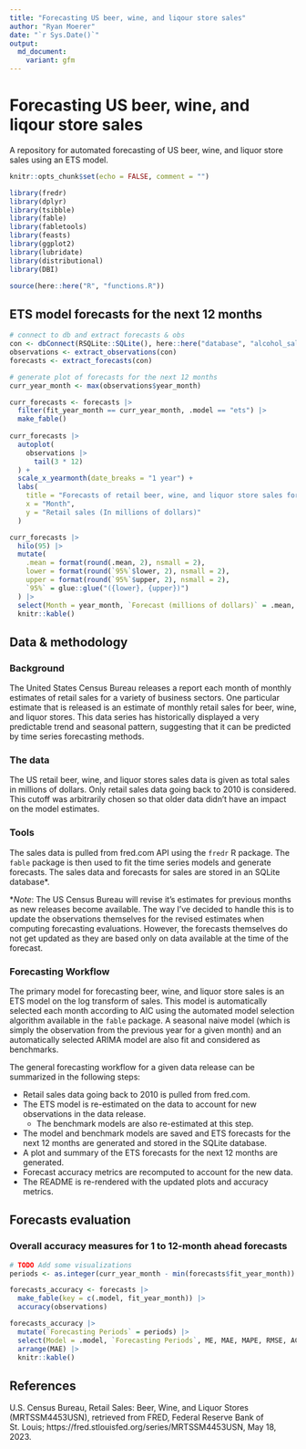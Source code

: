 ```yaml
---
title: "Forecasting US beer, wine, and liqour store sales"
author: "Ryan Moerer"
date: "`r Sys.Date()`"
output:
  md_document:
    variant: gfm
---
```


# Forecasting US beer, wine, and liqour store sales

A repository for automated forecasting of US beer, wine, and liquor store sales using an ETS model.

```r
knitr::opts_chunk$set(echo = FALSE, comment = "")

library(fredr)
library(dplyr)
library(tsibble)
library(fable)
library(fabletools)
library(feasts)
library(ggplot2)
library(lubridate)
library(distributional)
library(DBI)

source(here::here("R", "functions.R"))
```

## ETS model forecasts for the next 12 months

```r
# connect to db and extract forecasts & obs
con <- dbConnect(RSQLite::SQLite(), here::here("database", "alcohol_sales.sqlite"))
observations <- extract_observations(con)
forecasts <- extract_forecasts(con)
```

```r
# generate plot of forecasts for the next 12 months
curr_year_month <- max(observations$year_month)

curr_forecasts <- forecasts |> 
  filter(fit_year_month == curr_year_month, .model == "ets") |> 
  make_fable()
  
curr_forecasts |> 
  autoplot(
    observations |> 
      tail(3 * 12)
  ) +
  scale_x_yearmonth(date_breaks = "1 year") +
  labs(
    title = "Forecasts of retail beer, wine, and liquor store sales for the next 12 months",
    x = "Month",
    y = "Retail sales (In millions of dollars)"
  )
```


```r
curr_forecasts |> 
  hilo(95) |> 
  mutate(
    .mean = format(round(.mean, 2), nsmall = 2),
    lower = format(round(`95%`$lower, 2), nsmall = 2),
    upper = format(round(`95%`$upper, 2), nsmall = 2),
    `95%` = glue::glue("({lower}, {upper})")
  ) |> 
  select(Month = year_month, `Forecast (millions of dollars)` = .mean, `95% Prediction Interval` = `95%`) |> 
  knitr::kable()
```

## Data & methodology

### Background

The United States Census Bureau releases a report each month of monthly estimates of retail sales for a variety of business sectors. One particular estimate that is released is an estimate of monthly retail sales for beer, wine, and liquor stores. This data series has historically displayed a very predictable trend and seasonal pattern, suggesting that it can be predicted by time series forecasting methods.

### The data

The US retail beer, wine, and liquor stores sales data is given as total sales in millions of dollars. Only retail sales data going back to 2010 is considered. This cutoff was arbitrarily chosen so that older data didn't have an impact on the model estimates.

### Tools

The sales data is pulled from fred.com API using the `fredr` R package. The `fable` package is then used to fit the time series models and generate forecasts. The sales data and forecasts for sales are stored in an SQLite database*.

\**Note*: The US Census Bureau will revise it's estimates for previous months as new releases become available. The way I've decided to handle this is to update the observations themselves for the revised estimates when computing forecasting evaluations. However, the forecasts themselves do not get updated as they are based only on data available at the time of the forecast. 

### Forecasting Workflow

The primary model for forecasting beer, wine, and liquor store sales is an ETS model on the log transform of sales. This model is automatically selected each month according to AIC using the automated model selection algorithm available in the `fable` package. A seasonal naive model (which is simply the observation from the previous year for a given month) and an automatically selected ARIMA model are also fit and considered as benchmarks.

The general forecasting workflow for a given data release can be summarized in the following steps:

* Retail sales data going back to 2010 is pulled from fred.com.
* The ETS model is re-estimated on the data to account for new observations in the data release.
  - The benchmark models are also re-estimated at this step.
* The model and benchmark models are saved and ETS forecasts for the next 12 months are generated and stored in the SQLite database.
* A plot and summary of the ETS forecasts for the next 12 months are generated.
* Forecast accuracy metrics are recomputed to account for the new data.
* The README is re-rendered with the updated plots and accuracy metrics.

## Forecasts evaluation

### Overall accuracy measures for 1 to 12-month ahead forecasts

```r
# TODO Add some visualizations
periods <- as.integer(curr_year_month - min(forecasts$fit_year_month))

forecasts_accuracy <- forecasts |> 
  make_fable(key = c(.model, fit_year_month)) |> 
  accuracy(observations)

forecasts_accuracy |> 
  mutate(`Forecasting Periods` = periods) |> 
  select(Model = .model, `Forecasting Periods`, ME, MAE, MAPE, RMSE, ACF1) |> 
  arrange(MAE) |> 
  knitr::kable()
```

## References

U.S. Census Bureau, Retail Sales: Beer, Wine, and Liquor Stores (MRTSSM4453USN), retrieved from FRED, Federal Reserve Bank of St. Louis; https://fred.stlouisfed.org/series/MRTSSM4453USN, May 18, 2023.